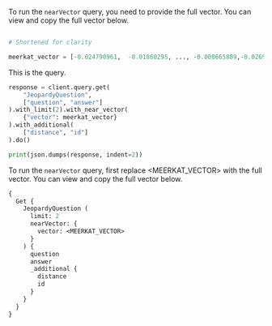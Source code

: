 
<Tabs groupId="languages">
<TabItem value="py" label="Python">

To run the `nearVector` query, you need to provide the full vector. You can view and copy the full vector below.

```python

# Shortened for clarity

meerkat_vector = [-0.024790961,  -0.01860295, ..., -0.008665809,-0.02698336]

```

This is the query.

```python
response = client.query.get(
    "JeopardyQuestion",
    ["question", "answer"]
).with_limit(2).with_near_vector(
    {"vector": meerkat_vector}
).with_additional(
    ["distance", "id"]
).do()

print(json.dumps(response, indent=2))
```

</TabItem>
<TabItem value="graphql" label="GraphQL">

To run the `nearVector` query, first replace <MEERKAT_VECTOR> with the full vector. You can view and copy the full vector below.

```graphql
{
  Get {
    JeopardyQuestion (
      limit: 2
      nearVector: {
        vector: <MEERKAT_VECTOR>
      }
    ) {
      question
      answer
      _additional {
        distance
        id
      }
    }
  }
}
```

</TabItem>
</Tabs>